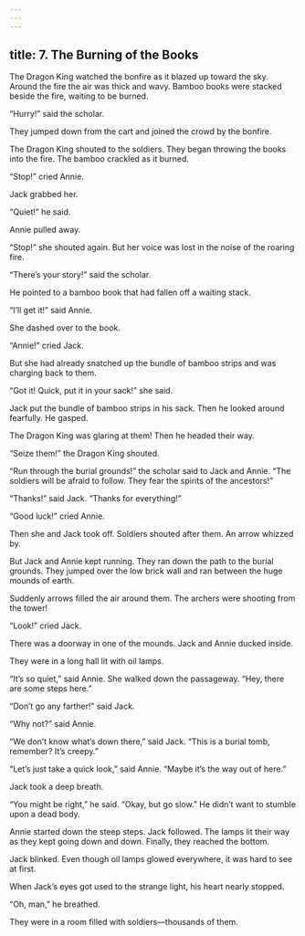 ```yaml
---
---
---
```

title: 7. The Burning of the Books
---



The Dragon King watched the bonfire as it blazed up toward the sky. Around the fire the air was thick and wavy. Bamboo books were stacked beside the fire, waiting to be burned.

“Hurry!” said the scholar.

They jumped down from the cart and joined the crowd by the bonfire.

The Dragon King shouted to the soldiers. They began throwing the books into the fire. The bamboo crackled as it burned.

“Stop!” cried Annie.

Jack grabbed her.

“Quiet!” he said.

Annie pulled away.

“Stop!” she shouted again. But her voice was lost in the noise of the roaring fire.

“There’s your story!” said the scholar.

He pointed to a bamboo book that had fallen off a waiting stack.

“I’ll get it!” said Annie.

She dashed over to the book.

“Annie!” cried Jack.

But she had already snatched up the bundle of bamboo strips and was charging back to them.

“Got it! Quick, put it in your sack!” she said.

Jack put the bundle of bamboo strips in his sack. Then he looked around fearfully. He gasped.

The Dragon King was glaring at them! Then he headed their way.

“Seize them!” the Dragon King shouted.

“Run through the burial grounds!” the scholar said to Jack and Annie. “The soldiers will be afraid to follow. They fear the spirits of the ancestors!”

“Thanks!” said Jack. “Thanks for everything!”

“Good luck!” cried Annie.

Then she and Jack took off. Soldiers shouted after them. An arrow whizzed by.

But Jack and Annie kept running. They ran down the path to the burial grounds. They jumped over the low brick wall and ran between the huge mounds of earth.

Suddenly arrows filled the air around them. The archers were shooting from the tower!



“Look!” cried Jack.

There was a doorway in one of the mounds. Jack and Annie ducked inside.

They were in a long hall lit with oil lamps.

“It’s so quiet,” said Annie. She walked down the passageway. “Hey, there are some steps here.”

“Don’t go any farther!” said Jack.

“Why not?” said Annie.

“We don’t know what’s down there,” said Jack. “This is a burial tomb, remember? It’s creepy.”

“Let’s just take a quick look,” said Annie. “Maybe it’s the way out of here.”

Jack took a deep breath.

“You might be right,” he said. “Okay, but go slow.” He didn’t want to stumble upon a dead body.

Annie started down the steep steps. Jack followed. The lamps lit their way as they kept going down and down. Finally, they reached the bottom.

Jack blinked. Even though oil lamps glowed everywhere, it was hard to see at first.

When Jack’s eyes got used to the strange light, his heart nearly stopped.

“Oh, man,” he breathed.

They were in a room filled with soldiers—thousands of them.